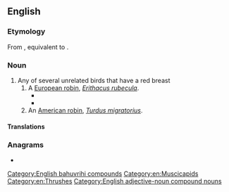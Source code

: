 ==English==

===Etymology===
From {{inh|en|enm|redbreste}}, equivalent to {{compound|en|red|breast}}.

===Noun===
{{en-noun}}

# Any of several unrelated birds that have a red breast
## A [[European robin]], ''[[Erithacus rubecula]]''.
##* {{RQ:Le Fanu House|text=There was a pleasant frosty sun glittering through the twigs of the leafless shrubs, and flashing on the ripples and undulations of the Liffey, and the '''redbreasts''' and sparrows were picking up the crumbs which the housekeeper had thrown for them outside.}}
##* {{quote-book|1=en|year=1886|translator=H.L. Br&aelig;kstad|author=Peter Christen Asbj&oslash;rnsen|authorlink=Peter Christen Asbj&oslash;rnsen|title=Folk and Fairy Tales|page=281|passage=I felt comforted by the song of the '''redbreast''', and I thought I felt less lonely and deserted as long as I heard the merry notes of the thrush.}}
## An [[American robin]], ''[[Turdus migratorius]]''.

====Translations====
{{trans-top|bird with a red breast}}
{{trans-mid}}
{{trans-bottom}}

{{trans-see|European robin}}

{{trans-see|American robin}}

===Anagrams===
* {{anagrams|en|a=abdeerrst|bestarred}}

[[Category:English bahuvrihi compounds]]
[[Category:en:Muscicapids]]
[[Category:en:Thrushes]]
[[Category:English adjective-noun compound nouns]]